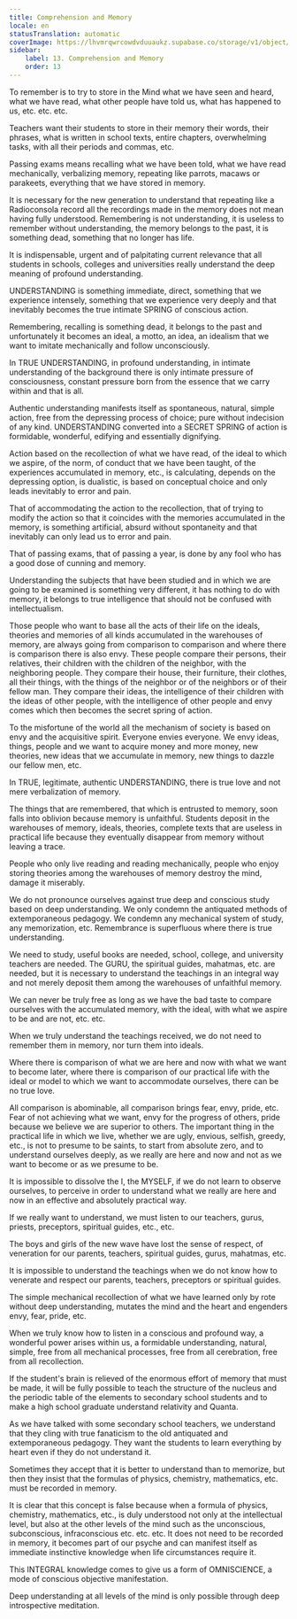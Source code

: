 ```yaml
---
title: Comprehension and Memory
locale: en
statusTranslation: automatic
coverImage: https://lhvmrqwrcowdvduuaukz.supabase.co/storage/v1/object/public/strapi-uploads/small_cover-educacion-fundamental.webp-2d51a7828a2b1309555be27f7e2a61a0.webp
sidebar:
    label: 13. Comprehension and Memory
    order: 13
---
```

To remember is to try to store in the Mind what we have seen and heard, what we have read, what other people have told us, what has happened to us, etc. etc. etc.

Teachers want their students to store in their memory their words, their phrases, what is written in school texts, entire chapters, overwhelming tasks, with all their periods and commas, etc.

Passing exams means recalling what we have been told, what we have read mechanically, verbalizing memory, repeating like parrots, macaws or parakeets, everything that we have stored in memory.

It is necessary for the new generation to understand that repeating like a Radioconsola record all the recordings made in the memory does not mean having fully understood. Remembering is not understanding, it is useless to remember without understanding, the memory belongs to the past, it is something dead, something that no longer has life.

It is indispensable, urgent and of palpitating current relevance that all students in schools, colleges and universities really understand the deep meaning of profound understanding.

UNDERSTANDING is something immediate, direct, something that we experience intensely, something that we experience very deeply and that inevitably becomes the true intimate SPRING of conscious action.

Remembering, recalling is something dead, it belongs to the past and unfortunately it becomes an ideal, a motto, an idea, an idealism that we want to imitate mechanically and follow unconsciously.

In TRUE UNDERSTANDING, in profound understanding, in intimate understanding of the background there is only intimate pressure of consciousness, constant pressure born from the essence that we carry within and that is all.

Authentic understanding manifests itself as spontaneous, natural, simple action, free from the depressing process of choice; pure without indecision of any kind. UNDERSTANDING converted into a SECRET SPRING of action is formidable, wonderful, edifying and essentially dignifying.

Action based on the recollection of what we have read, of the ideal to which we aspire, of the norm, of conduct that we have been taught, of the experiences accumulated in memory, etc., is calculating, depends on the depressing option, is dualistic, is based on conceptual choice and only leads inevitably to error and pain.

That of accommodating the action to the recollection, that of trying to modify the action so that it coincides with the memories accumulated in the memory, is something artificial, absurd without spontaneity and that inevitably can only lead us to error and pain.

That of passing exams, that of passing a year, is done by any fool who has a good dose of cunning and memory.

Understanding the subjects that have been studied and in which we are going to be examined is something very different, it has nothing to do with memory, it belongs to true intelligence that should not be confused with intellectualism.

Those people who want to base all the acts of their life on the ideals, theories and memories of all kinds accumulated in the warehouses of memory, are always going from comparison to comparison and where there is comparison there is also envy. These people compare their persons, their relatives, their children with the children of the neighbor, with the neighboring people. They compare their house, their furniture, their clothes, all their things, with the things of the neighbor or of the neighbors or of their fellow man. They compare their ideas, the intelligence of their children with the ideas of other people, with the intelligence of other people and envy comes which then becomes the secret spring of action.

To the misfortune of the world all the mechanism of society is based on envy and the acquisitive spirit. Everyone envies everyone. We envy ideas, things, people and we want to acquire money and more money, new theories, new ideas that we accumulate in memory, new things to dazzle our fellow men, etc.

In TRUE, legitimate, authentic UNDERSTANDING, there is true love and not mere verbalization of memory.

The things that are remembered, that which is entrusted to memory, soon falls into oblivion because memory is unfaithful. Students deposit in the warehouses of memory, ideals, theories, complete texts that are useless in practical life because they eventually disappear from memory without leaving a trace.

People who only live reading and reading mechanically, people who enjoy storing theories among the warehouses of memory destroy the mind, damage it miserably.

We do not pronounce ourselves against true deep and conscious study based on deep understanding. We only condemn the antiquated methods of extemporaneous pedagogy. We condemn any mechanical system of study, any memorization, etc. Remembrance is superfluous where there is true understanding.

We need to study, useful books are needed, school, college, and university teachers are needed. The GURU, the spiritual guides, mahatmas, etc. are needed, but it is necessary to understand the teachings in an integral way and not merely deposit them among the warehouses of unfaithful memory.

We can never be truly free as long as we have the bad taste to compare ourselves with the accumulated memory, with the ideal, with what we aspire to be and are not, etc. etc.

When we truly understand the teachings received, we do not need to remember them in memory, nor turn them into ideals.

Where there is comparison of what we are here and now with what we want to become later, where there is comparison of our practical life with the ideal or model to which we want to accommodate ourselves, there can be no true love.

All comparison is abominable, all comparison brings fear, envy, pride, etc. Fear of not achieving what we want, envy for the progress of others, pride because we believe we are superior to others. The important thing in the practical life in which we live, whether we are ugly, envious, selfish, greedy, etc., is not to presume to be saints, to start from absolute zero, and to understand ourselves deeply, as we really are here and now and not as we want to become or as we presume to be.

It is impossible to dissolve the I, the MYSELF, if we do not learn to observe ourselves, to perceive in order to understand what we really are here and now in an effective and absolutely practical way.

If we really want to understand, we must listen to our teachers, gurus, priests, preceptors, spiritual guides, etc., etc.

The boys and girls of the new wave have lost the sense of respect, of veneration for our parents, teachers, spiritual guides, gurus, mahatmas, etc.

It is impossible to understand the teachings when we do not know how to venerate and respect our parents, teachers, preceptors or spiritual guides.

The simple mechanical recollection of what we have learned only by rote without deep understanding, mutates the mind and the heart and engenders envy, fear, pride, etc.

When we truly know how to listen in a conscious and profound way, a wonderful power arises within us, a formidable understanding, natural, simple, free from all mechanical processes, free from all cerebration, free from all recollection.

If the student's brain is relieved of the enormous effort of memory that must be made, it will be fully possible to teach the structure of the nucleus and the periodic table of the elements to secondary school students and to make a high school graduate understand relativity and Quanta.

As we have talked with some secondary school teachers, we understand that they cling with true fanaticism to the old antiquated and extemporaneous pedagogy. They want the students to learn everything by heart even if they do not understand it.

Sometimes they accept that it is better to understand than to memorize, but then they insist that the formulas of physics, chemistry, mathematics, etc. must be recorded in memory.

It is clear that this concept is false because when a formula of physics, chemistry, mathematics, etc., is duly understood not only at the intellectual level, but also at the other levels of the mind such as the unconscious, subconscious, infraconscious etc. etc. etc. It does not need to be recorded in memory, it becomes part of our psyche and can manifest itself as immediate instinctive knowledge when life circumstances require it.

This INTEGRAL knowledge comes to give us a form of OMNISCIENCE, a mode of conscious objective manifestation.

Deep understanding at all levels of the mind is only possible through deep introspective meditation.

